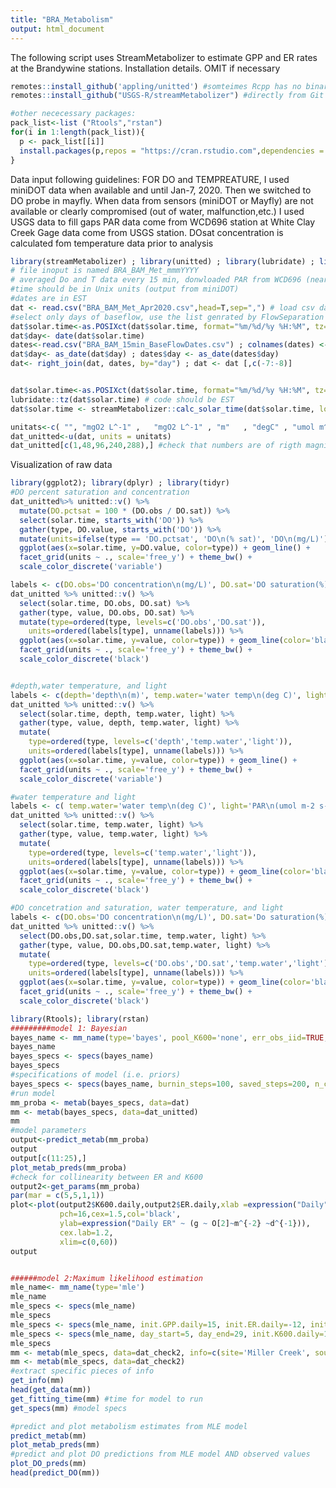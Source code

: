 ```yaml
---
title: "BRA_Metabolism"
output: html_document
---
```


The following script uses StreamMetabolizer to estimate GPP and ER rates at the Brandywine stations.
Installation details. OMIT if necessary
```r
remotes::install_github('appling/unitted') #somteimes Rcpp has no binary version yet, if so, don;t update from source versions, instead, say no to the source compilation and install the most recent binary version
remotes::install_github("USGS-R/streamMetabolizer") #directly from Git so we get the most recent version

#other nececessary packages: 
pack_list<-list ("Rtools","rstan")
for(i in 1:length(pack_list)){
  p <- pack_list[[i]]
  install.packages(p,repos = "https://cran.rstudio.com",dependencies = TRUE)
}

```

Data input following guidelines:
FOR DO and TEMPREATURE, I used miniDOT data when available and until Jan-7, 2020. Then we switched to DO probe in mayfly.
When data from sensors (miniDOT or Mayfly) are not available or clearly compromised (out of water, malfunction,etc.) I used USGS data to fill gaps
PAR data come from WCD696 station at White Clay Creek
Gage data come from USGS station. 
DOsat concentration is calculated fom temperature data prior to analysis
```r
library(streamMetabolizer) ; library(unitted) ; library(lubridate) ; library(dplyr)
# file inoput is named BRA_BAM_Met_mmmYYYY
# averaged Do and T data every 15 min, donwloaded PAR from WCD696 (near Stroud), and added gage from Museum USGS station
#time should be in Unix units (output from miniDOT)
#dates are in EST
dat <- read.csv("BRA_BAM_Met_Apr2020.csv",head=T,sep=",") # load csv data
#select only days of baseflow, use the list genrated by FlowSeparation script.
dat$solar.time<-as.POSIXct(dat$solar.time, format="%m/%d/%y %H:%M", tz="EST")
dat$day<- date(dat$solar.time)
dates<-read.csv("BRA_BAM_15min_BaseFlowDates.csv") ; colnames(dates) <- c("id","day")
dat$day<- as_date(dat$day) ; dates$day <- as_date(dates$day)
dat<- right_join(dat, dates, by="day") ; dat <- dat [,c(-7:-8)]


dat$solar.time<-as.POSIXct(dat$solar.time, format="%m/%d/%y %H:%M", tz="EST")
lubridate::tz(dat$solar.time) # code should be EST
dat$solar.time <- streamMetabolizer::calc_solar_time(dat$solar.time, longitude=-75) #make it mean solar time

unitats<-c(	"", "mgO2 L^-1" ,	"mgO2 L^-1"	, "m"	, "degC" , "umol m^-2 s^-1") #attach units and form a unitted data.frame
dat_unitted<-u(dat, units = unitats)
dat_unitted[c(1,48,96,240,288),] #check that numbers are of rigth magnitude according to the suppoesed units 
```

Visualization of raw data
```r
library(ggplot2); library(dplyr) ; library(tidyr)
#DO percent saturation and concentration
dat_unitted%>% unitted::v() %>%
  mutate(DO.pctsat = 100 * (DO.obs / DO.sat)) %>%
  select(solar.time, starts_with('DO')) %>%
  gather(type, DO.value, starts_with('DO')) %>%
  mutate(units=ifelse(type == 'DO.pctsat', 'DO\n(% sat)', 'DO\n(mg/L)')) %>%
  ggplot(aes(x=solar.time, y=DO.value, color=type)) + geom_line() + 
  facet_grid(units ~ ., scale='free_y') + theme_bw() +
  scale_color_discrete('variable')

labels <- c(DO.obs='DO concentration\n(mg/L)', DO.sat='DO saturation(%)')
dat_unitted %>% unitted::v() %>%
  select(solar.time, DO.obs, DO.sat) %>%
  gather(type, value, DO.obs, DO.sat) %>%
  mutate(type=ordered(type, levels=c('DO.obs','DO.sat')),
    units=ordered(labels[type], unname(labels))) %>%
  ggplot(aes(x=solar.time, y=value, color=type)) + geom_line(color='black') + 
  facet_grid(units ~ ., scale='free_y') + theme_bw() +
  scale_color_discrete('black')


#depth,water temperature, and light
labels <- c(depth='depth\n(m)', temp.water='water temp\n(deg C)', light='PAR\n(umol m^-2 s^-1)')
dat_unitted %>% unitted::v() %>%
  select(solar.time, depth, temp.water, light) %>%
  gather(type, value, depth, temp.water, light) %>%
  mutate(
    type=ordered(type, levels=c('depth','temp.water','light')),
    units=ordered(labels[type], unname(labels))) %>%
  ggplot(aes(x=solar.time, y=value, color=type)) + geom_line() + 
  facet_grid(units ~ ., scale='free_y') + theme_bw() +
  scale_color_discrete('variable')

#water temperature and light
labels <- c( temp.water='water temp\n(deg C)', light='PAR\n(umol m-2 s-1)')
dat_unitted %>% unitted::v() %>%
  select(solar.time, temp.water, light) %>%
  gather(type, value, temp.water, light) %>%
  mutate(
    type=ordered(type, levels=c('temp.water','light')),
    units=ordered(labels[type], unname(labels))) %>%
  ggplot(aes(x=solar.time, y=value, color=type)) + geom_line(color='black') + 
  facet_grid(units ~ ., scale='free_y') + theme_bw() +
  scale_color_discrete('black')

#DO concetration and saturation, water temperature, and light
labels <- c(DO.obs='DO concentration\n(mg/L)', DO.sat='Do saturation(%)', temp.water='water temp\n(deg C)', light='PAR\n(umol m-2 s-1)')
dat_unitted %>% unitted::v() %>%
  select(DO.obs,DO.sat,solar.time, temp.water, light) %>%
  gather(type, value, DO.obs,DO.sat,temp.water, light) %>%
  mutate(
    type=ordered(type, levels=c('DO.obs','DO.sat','temp.water','light')),
    units=ordered(labels[type], unname(labels))) %>%
  ggplot(aes(x=solar.time, y=value, color=type)) + geom_line(color='black') + 
  facet_grid(units ~ ., scale='free_y') + theme_bw() +
  scale_color_discrete('black')


```


```r
library(Rtools); library(rstan)
#########model 1: Bayesian
bayes_name <- mm_name(type='bayes', pool_K600='none', err_obs_iid=TRUE, err_proc_iid=TRUE)
bayes_name
bayes_specs <- specs(bayes_name)
bayes_specs
#specifications of model (i.e. priors)
bayes_specs <- specs(bayes_name, burnin_steps=100, saved_steps=200, n_cores=1,K600_daily_meanlog = 10)
#run model
mm_proba <- metab(bayes_specs, data=dat)
mm <- metab(bayes_specs, data=dat_unitted)
mm
#model parameters
output<-predict_metab(mm_proba)
output
output[c(11:25),]
plot_metab_preds(mm_proba)
#check for collinearity between ER and K600
output2<-get_params(mm_proba)
par(mar = c(5,5,1,1))
plot<-plot(output2$K600.daily,output2$ER.daily,xlab =expression("Daily"~K[600]~(d^{-1})),
           pch=16,cex=1.5,col='black',
           ylab=expression("Daily ER" ~ (g ~ O[2]~m^{-2} ~d^{-1})),
           cex.lab=1.2,
           xlim=c(0,60))
output



```

```r
######model 2:Maximum likelihood estimation
mle_name<- mm_name(type='mle')
mle_name
mle_specs <- specs(mle_name)
mle_specs
mle_specs <- specs(mle_name, init.GPP.daily=15, init.ER.daily=-12, init.K600.daily=3)
mle_specs <- specs(mle_name, day_start=5, day_end=29, init.K600.daily=100,init.GPP.daily=15)
mle_specs
mm <- metab(mle_specs, data=dat_check2, info=c(site='Miller Creek', source='Kim Bray'))
mm <- metab(mle_specs, data=dat_check2)
#extract specific pieces of info
get_info(mm)
head(get_data(mm))
get_fitting_time(mm) #time for model to run
get_specs(mm) #model specs

#predict and plot metabolism estimates from MLE model
predict_metab(mm)
plot_metab_preds(mm)
#predict and plot DO predictions from MLE model AND observed values
plot_DO_preds(mm)
head(predict_DO(mm))

```

